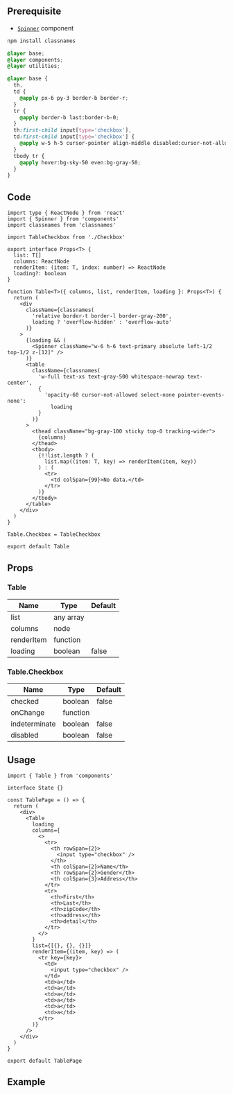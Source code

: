 
## Prerequisite

- [`Spinner`](/docs/components/Spinner) component

```bash npm2yarn
npm install classnames
```

```css title="root file style.css"
@layer base;
@layer components;
@layer utilities;

@layer base {
  th,
  td {
    @apply px-6 py-3 border-b border-r;
  }
  tr {
    @apply border-b last:border-b-0;
  }
  th:first-child input[type='checkbox'],
  td:first-child input[type='checkbox'] {
    @apply w-5 h-5 cursor-pointer align-middle disabled:cursor-not-allowed;
  }
  tbody tr {
    @apply hover:bg-sky-50 even:bg-gray-50;
  }
}
```

## Code

```tsx title="containers/Table/index.tsx"
import type { ReactNode } from 'react'
import { Spinner } from 'components'
import classnames from 'classnames'

import TableCheckbox from './Checkbox'

export interface Props<T> {
  list: T[]
  columns: ReactNode
  renderItem: (item: T, index: number) => ReactNode
  loading?: boolean
}

function Table<T>({ columns, list, renderItem, loading }: Props<T>) {
  return (
    <div
      className={classnames(
        'relative border-t border-l border-gray-200',
        loading ? 'overflow-hidden' : 'overflow-auto'
      )}
    >
      {loading && (
        <Spinner className="w-6 h-6 text-primary absolute left-1/2 top-1/2 z-[12]" />
      )}
      <table
        className={classnames(
          'w-full text-xs text-gray-500 whitespace-nowrap text-center',
          {
            'opacity-60 cursor-not-allowed select-none pointer-events-none':
              loading
          }
        )}
      >
        <thead className="bg-gray-100 sticky top-0 tracking-wider">
          {columns}
        </thead>
        <tbody>
          {!!list.length ? (
            list.map((item: T, key) => renderItem(item, key))
          ) : (
            <tr>
              <td colSpan={99}>No data.</td>
            </tr>
          )}
        </tbody>
      </table>
    </div>
  )
}

Table.Checkbox = TableCheckbox

export default Table
```

## Props

### Table

| Name                  | Type      | Default |
| --------------------- | --------- | ------- |
| list<Required/>       | any array |         |
| columns<Required/>    | node      |         |
| renderItem<Required/> | function  |         |
| loading               | boolean   | false   |

### Table.Checkbox

| Name                | Type     | Default |
| ------------------- | -------- | ------- |
| checked<Required/>  | boolean  | false   |
| onChange<Required/> | function |         |
| indeterminate       | boolean  | false   |
| disabled            | boolean  | false   |

## Usage

```tsx
import { Table } from 'components'

interface State {}

const TablePage = () => {
  return (
    <div>
      <Table
        loading
        columns={
          <>
            <tr>
              <th rowSpan={2}>
                <input type="checkbox" />
              </th>
              <th colSpan={2}>Name</th>
              <th rowSpan={2}>Gender</th>
              <th colSpan={3}>Address</th>
            </tr>
            <tr>
              <th>First</th>
              <th>Last</th>
              <th>zipCode</th>
              <th>address</th>
              <th>detail</th>
            </tr>
          </>
        }
        list={[{}, {}, {}]}
        renderItem={(item, key) => (
          <tr key={key}>
            <td>
              <input type="checkbox" />
            </td>
            <td>a</td>
            <td>a</td>
            <td>a</td>
            <td>a</td>
            <td>a</td>
            <td>a</td>
          </tr>
        )}
      />
    </div>
  )
}

export default TablePage
```

## Example

<Codesandbox name="table" />
